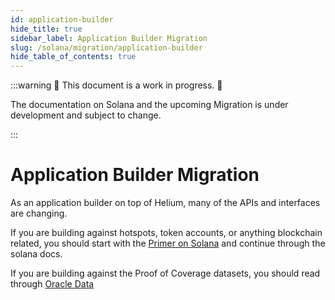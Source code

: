 ```yaml
---
id: application-builder
hide_title: true
sidebar_label: Application Builder Migration
slug: /solana/migration/application-builder
hide_table_of_contents: true
---
```



:::warning 🚧 This document is a work in progress. 🚧

The documentation on Solana and the upcoming Migration is under development and subject to change.

:::

# Application Builder Migration

As an application builder on top of Helium, many of the APIs and interfaces are changing. 

If you are building against hotspots, token accounts, or anything blockchain related, you should start with
the [Primer on Solana](/solana/primer) and continue through the solana docs.

If you are building against the Proof of Coverage datasets, you should read through [Oracle Data](/solana/oracle-data)
